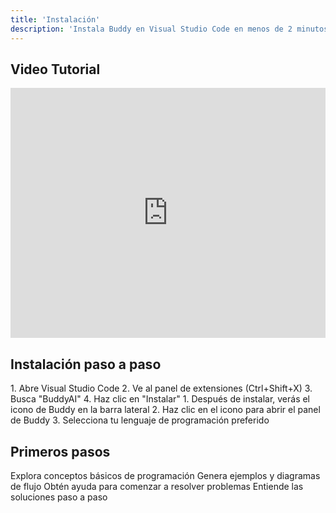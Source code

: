 ```yaml
---
title: 'Instalación'
description: 'Instala Buddy en Visual Studio Code en menos de 2 minutos'
---
```


## Video Tutorial

<iframe
  width="100%"
  height="400"
  src="https://scribehow.com/embed/How_To_Install_BuddyAI_Extension_in_Visual_Studio__HiEV86UKReGiFANwIdoWOg"
  frameborder="0"
  allowfullscreen
></iframe>

## Instalación paso a paso

<AccordionGroup>
  <Accordion icon="browser" title="Instalar desde VS Code Marketplace">
    1. Abre Visual Studio Code
    2. Ve al panel de extensiones (Ctrl+Shift+X)
    3. Busca "BuddyAI"
    4. Haz clic en "Instalar"
  </Accordion>
  <Accordion icon="gear" title="Configuración inicial">
    1. Después de instalar, verás el icono de Buddy en la barra lateral
    2. Haz clic en el icono para abrir el panel de Buddy
    3. Selecciona tu lenguaje de programación preferido
  </Accordion>
</AccordionGroup>

## Primeros pasos

<CardGroup>
  <Card title="Conceptos" icon="book" href="../essentials/conceptos">
    Explora conceptos básicos de programación
  </Card>
  <Card title="Ejemplos" icon="code" href="../essentials/ejemplos">
    Genera ejemplos y diagramas de flujo
  </Card>
  <Card title="Pistas" icon="lightbulb" href="../essentials/pistas">
    Obtén ayuda para comenzar a resolver problemas
  </Card>
  <Card title="Soluciones" icon="check" href="../essentials/soluciones">
    Entiende las soluciones paso a paso
  </Card>
</CardGroup>